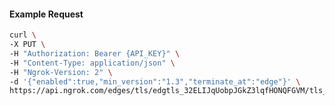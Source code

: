
#### Example Request

```bash
curl \
-X PUT \
-H "Authorization: Bearer {API_KEY}" \
-H "Content-Type: application/json" \
-H "Ngrok-Version: 2" \
-d '{"enabled":true,"min_version":"1.3","terminate_at":"edge"}' \
https://api.ngrok.com/edges/tls/edgtls_32ELIJqUobpJGkZ3lqfHONQFGVM/tls_termination
```
